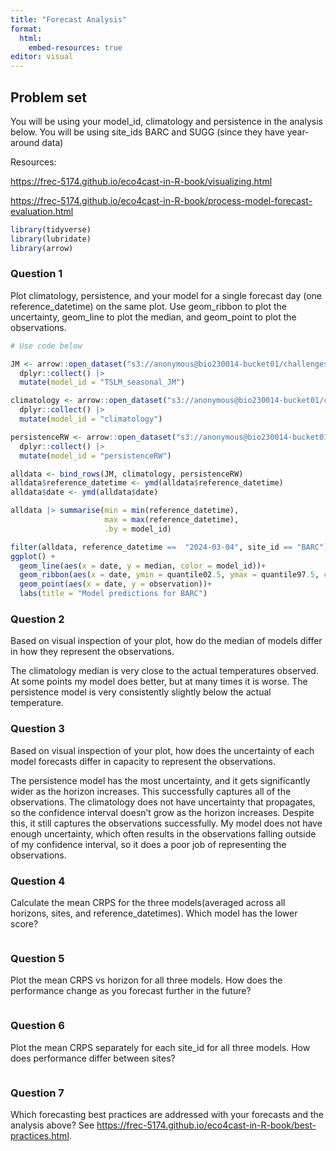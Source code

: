 ```yaml
---
title: "Forecast Analysis"
format:
  html:
    embed-resources: true
editor: visual
---
```


## Problem set

You will be using your model_id, climatology and persistence in the analysis below. You will be using site_ids BARC and SUGG (since they have year-around data)

Resources:

<https://frec-5174.github.io/eco4cast-in-R-book/visualizing.html>

<https://frec-5174.github.io/eco4cast-in-R-book/process-model-forecast-evaluation.html>

```r
library(tidyverse)
library(lubridate)
library(arrow)
```

### Question 1

Plot climatology, persistence, and your model for a single forecast day (one reference_datetime) on the same plot. Use geom_ribbon to plot the uncertainty, geom_line to plot the median, and geom_point to plot the observations.

```r
# Use code below

JM <- arrow::open_dataset("s3://anonymous@bio230014-bucket01/challenges/scores/parquet/project_id=neon4cast/duration=P1D/variable=temperature/model_id=TSLM_seasonal_JM?endpoint_override=sdsc.osn.xsede.org") |> 
  dplyr::collect() |> 
  mutate(model_id = "TSLM_seasonal_JM")

climatology <- arrow::open_dataset("s3://anonymous@bio230014-bucket01/challenges/scores/parquet/project_id=neon4cast/duration=P1D/variable=temperature/model_id=climatology?endpoint_override=sdsc.osn.xsede.org") |> 
  dplyr::collect() |> 
  mutate(model_id = "climatology")

persistenceRW <- arrow::open_dataset("s3://anonymous@bio230014-bucket01/challenges/scores/parquet/project_id=neon4cast/duration=P1D/variable=temperature/model_id=persistenceRW?endpoint_override=sdsc.osn.xsede.org") |> 
  dplyr::collect() |> 
  mutate(model_id = "persistenceRW")

alldata <- bind_rows(JM, climatology, persistenceRW)
alldata$reference_datetime <- ymd(alldata$reference_datetime)
alldata$date <- ymd(alldata$date)

alldata |> summarise(min = min(reference_datetime),
                     max = max(reference_datetime),
                     .by = model_id)

filter(alldata, reference_datetime ==  "2024-03-04", site_id == "BARC") |> 
ggplot() +
  geom_line(aes(x = date, y = median, color = model_id))+
  geom_ribbon(aes(x = date, ymin = quantile02.5, ymax = quantile97.5, color = model_id, fill = model_id), alpha = 0.2)+
  geom_point(aes(x = date, y = observation))+
  labs(title = "Model predictions for BARC")

```

### Question 2

Based on visual inspection of your plot, how do the median of models differ in how they represent the observations.
  
The climatology median is very close to the actual temperatures observed. At some points my model does better, but at many times it is worse. The persistence model is very consistently slightly below the actual temperature.   

### Question 3

Based on visual inspection of your plot, how does the uncertainty of each model forecasts differ in capacity to represent the observations.
  
The persistence model has the most uncertainty, and it gets significantly wider as the horizon increases. This successfully captures all of the observations. The climatology does not have uncertainty that propagates, so the confidence interval doesn't grow as the horizon increases. Despite this, it still captures the observations successfully. My model does not have enough uncertainty, which often results in the observations falling outside of my confidence interval, so it does a poor job of representing the observations.  

### Question 4

Calculate the mean CRPS for the three models(averaged across all horizons, sites, and reference_datetimes). Which model has the lower score?

```r


```

### Question 5

Plot the mean CRPS vs horizon for all three models. How does the performance change as you forecast further in the future?

```r


```

### Question 6

Plot the mean CRPS separately for each site_id for all three models. How does performance differ between sites?

```r


```

### Question 7

Which forecasting best practices are addressed with your forecasts and the analysis above? See <https://frec-5174.github.io/eco4cast-in-R-book/best-practices.html>.
